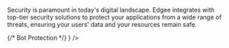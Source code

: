 Security is paramount in today's digital landscape. Edgee integrates with top-tier security solutions to
protect your applications from a wide range of threats, ensuring your users' data and your resources remain safe.

<CardGroup cols={2}>
  {/* Bot Protection */}
  <Card title="DataDome" href="/components/security/datadome" horizontal={true} icon={<img src="/images/logos/datadome.svg" alt="DataDome" />} />
</CardGroup>
